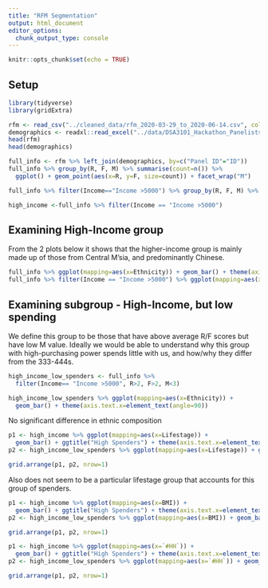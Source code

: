 ```yaml
---
title: "RFM Segmentation"
output: html_document
editor_options: 
  chunk_output_type: console
---
```


```r
knitr::opts_chunk$set(echo = TRUE)
```

## Setup

```r
library(tidyverse)
library(gridExtra)

rfm <- read_csv("../cleaned_data/rfm_2020-03-29_to_2020-06-14.csv", col_types="_ciiii")
demographics <- readxl::read_excel("../data/DSA3101_Hackathon_Panelists_Demographics.xlsx")
head(rfm)
head(demographics)
```

```r
full_info <- rfm %>% left_join(demographics, by=c("Panel ID"="ID"))
full_info %>% group_by(R, F, M) %>% summarise(count=n()) %>% 
  ggplot() + geom_point(aes(x=R, y=F, size=count)) + facet_wrap("M")

```

```r
full_info %>% filter(Income=="Income >5000") %>% group_by(R, F, M) %>% summarise(count=n()) %>% ggplot() + geom_point(aes(x=R, y=F, size=count)) + facet_wrap("M")
```

```r
high_income <-full_info %>% filter(Income == "Income >5000")
```

## Examining High-Income group

From the 2 plots below it shows that the higher-income group is mainly made up of those from Central M'sia, and predominantly Chinese.

```r
full_info %>% ggplot(mapping=aes(x=Ethnicity)) + geom_bar() + theme(axis.text.x = element_text(angle = 90))
full_info %>% filter(Income == "Income >5000") %>% ggplot(mapping=aes(x=Ethnicity)) + geom_bar() + theme(axis.text.x = element_text(angle = 90))

```

## Examining subgroup - High-Income, but low spending

We define this group to be those that have above average R/F scores but have low M value. Ideally we would be able to understand why this group with high-purchasing power spends little with us, and how/why they differ from the 333-444s.

```r
high_income_low_spenders <- full_info %>% 
  filter(Income== "Income >5000", R>2, F>2, M<3)

high_income_low_spenders %>% ggplot(mapping=aes(x=Ethnicity)) + 
  geom_bar() + theme(axis.text.x=element_text(angle=90))
```

No significant difference in ethnic composition

```r
p1 <- high_income %>% ggplot(mapping=aes(x=Lifestage)) + 
  geom_bar() + ggtitle("High Spenders") + theme(axis.text.x=element_text(angle=90))
p2 <- high_income_low_spenders %>% ggplot(mapping=aes(x=Lifestage)) + geom_bar() + ggtitle("Lower Spenders") + theme(axis.text.x=element_text(angle=90))

grid.arrange(p1, p2, nrow=1)
```

Also does not seem to be a particular lifestage group that accounts for this group of spenders.

```r
p1 <- high_income %>% ggplot(mapping=aes(x=BMI)) + 
  geom_bar() + ggtitle("High Spenders") + theme(axis.text.x=element_text(angle=90))
p2 <- high_income_low_spenders %>% ggplot(mapping=aes(x=BMI)) + geom_bar() + ggtitle("Lower Spenders") + theme(axis.text.x=element_text(angle=90))

grid.arrange(p1, p2, nrow=1)
```


```r
p1 <- high_income %>% ggplot(mapping=aes(x=`#HH`)) + 
  geom_bar() + ggtitle("High Spenders") + theme(axis.text.x=element_text(angle=90))
p2 <- high_income_low_spenders %>% ggplot(mapping=aes(x=`#HH`)) + geom_bar() + ggtitle("Lower Spenders") + theme(axis.text.x=element_text(angle=90))

grid.arrange(p1, p2, nrow=1)
```
